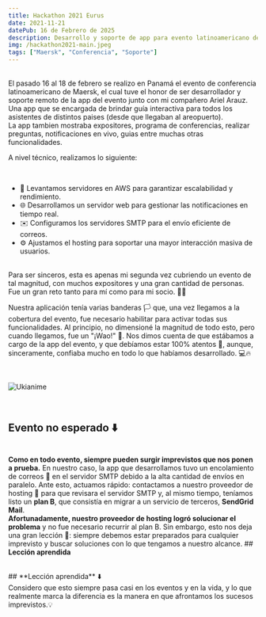 ```yaml
---
title: Hackathon 2021 Eurus
date: 2021-11-21
datePub: 16 de Febrero de 2025
description: Desarrollo y soporte de app para evento latinoamericano de conferencias
img: /hackathon2021-main.jpeg
tags: ["Maersk", "Conferencia", "Soporte"]
---
```


<br />
El pasado 16 al 18 de febrero se realizo en Panamá el evento de conferencia latinoamericano de Maersk, el cual tuve el honor de ser desarrollador y soporte
remoto de la app del evento junto con mi compañero Ariel Arauz.
<br />
Una app que se encargada de brindar guía interactiva para todos los asistentes de distintos paises (desde que llegaban al areopuerto).
<br />
La app tambien mostraba expositores, programa de conferencias, realizar preguntas, notificaciones en vivo, guias entre muchas otras funcionalidades.
<br />

A nivel técnico, realizamos lo siguiente:

<br />

-   📡 Levantamos servidores en AWS para garantizar escalabilidad y rendimiento.
-   🌐 Desarrollamos un servidor web para gestionar las notificaciones en tiempo real.
-   ✉️ Configuramos los servidores SMTP para el envío eficiente de correos.
-   ⚙️ Ajustamos el hosting para soportar una mayor interacción masiva de usuarios.

<br />
Para ser sinceros, esta es apenas mi segunda vez cubriendo un evento de tal magnitud, con muchos expositores y una gran cantidad de personas. Fue un gran
reto tanto para mí como para mi socio. 💪🚀

Nuestra aplicación tenía varias banderas 🏳️ que, una vez llegamos a la cobertura del evento, fue necesario habilitar para activar todas sus funcionalidades. Al principio, no dimensioné la magnitud de todo esto, pero cuando llegamos, fue un "¡Wao!" 🤯. Nos dimos cuenta de que estábamos a cargo de la app del evento, y que debíamos estar 100% atentos 👀, aunque, sinceramente, confiaba mucho en todo lo que habíamos desarrollado. 💻🔥

<br />

![Ukianime](/llc25-a.jpeg)

<br />

## **Evento no esperado** ⬇️

<br /> **Como en todo evento, siempre pueden surgir imprevistos que nos ponen a prueba.** En nuestro caso, la app que desarrollamos tuvo un
encolamiento de correos 📧 en el servidor SMTP debido a la alta cantidad de envíos en paralelo. Ante esto, actuamos rápido: contactamos a nuestro
proveedor de hosting 🏢 para que revisara el servidor SMTP y, al mismo tiempo, teníamos listo un **plan B**, que consistía en migrar a un servicio de
terceros, **SendGrid Mail**.
<br />
**Afortunadamente, nuestro proveedor de hosting logró solucionar el problema** y no fue necesario recurrir al plan B. Sin embargo, esto nos deja una
gran lección 📖: siempre debemos estar preparados para cualquier imprevisto y buscar soluciones con lo que tengamos a nuestro alcance. ## **Lección
aprendida**

<br />
## **Lección aprendida** ⬇️

<br />
Considero que esto siempre pasa casi en los eventos y en la vida, y lo que realmente marca la diferencia es la manera en que afrontamos los sucesos imprevistos.💡
